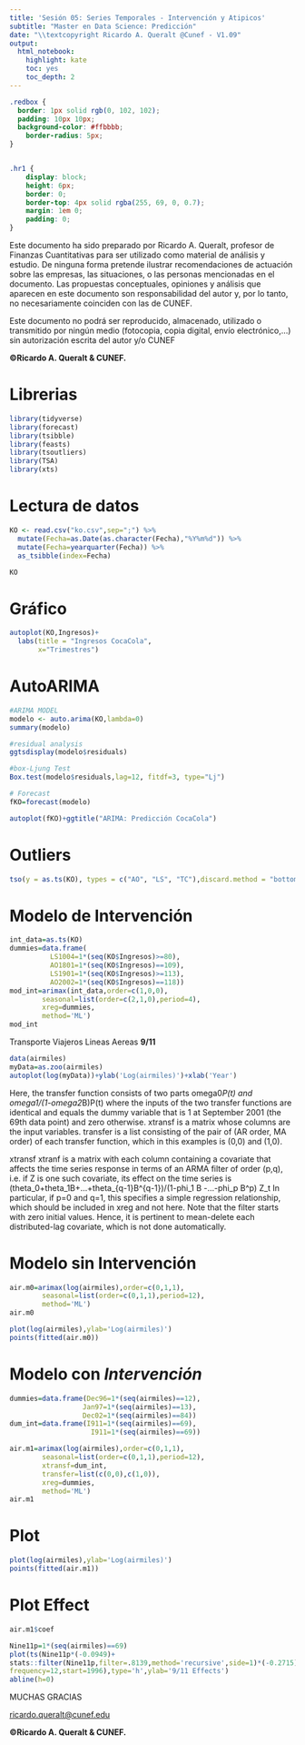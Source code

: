 ```yaml
---
title: 'Sesión 05: Series Temporales - Intervención y Atipicos'
subtitle: "Master en Data Science: Predicción"
date: "\\textcopyright Ricardo A. Queralt @Cunef - V1.09"
output:
  html_notebook:
    highlight: kate
    toc: yes
    toc_depth: 2  
---
```


<!--AQUI EL ESTILO CSS-->

```css
.redbox {
  border: 1px solid rgb(0, 102, 102);
  padding: 10px 10px;
  background-color: #ffbbbb;
    border-radius: 5px;
}


.hr1 {
    display: block;
    height: 6px;
    border: 0;
    border-top: 4px solid rgba(255, 69, 0, 0.7);
    margin: 1em 0;
    padding: 0;
}

```

<!--FIN DEL ESTILO CSS-->

::: {.hr1}
:::

::: {.redbox}
Este documento ha sido preparado por Ricardo A. Queralt, profesor de Finanzas Cuantitativas para ser utilizado como material de análisis y estudio. De ninguna forma pretende ilustrar recomendaciones de actuación sobre las empresas, las situaciones, o las personas mencionadas en el documento. Las propuestas conceptuales, opiniones y análisis que aparecen en este documento son responsabilidad del autor y, por lo tanto, no necesariamente coinciden con las de CUNEF.

Este documento no podrá ser reproducido, almacenado, utilizado o transmitido por ningún medio (fotocopia, copia digital, envío electrónico,...) sin autorización escrita del autor y/o CUNEF

**©Ricardo A. Queralt & CUNEF.**
:::

# Librerias

```r
library(tidyverse)
library(forecast)
library(tsibble)
library(feasts)
library(tsoutliers)
library(TSA)
library(xts)
```


# Lectura de datos

```r
KO <- read.csv("ko.csv",sep=";") %>% 
  mutate(Fecha=as.Date(as.character(Fecha),"%Y%m%d")) %>% 
  mutate(Fecha=yearquarter(Fecha)) %>% 
  as_tsibble(index=Fecha)

KO

```




# Gráfico
```r
autoplot(KO,Ingresos)+
  labs(title = "Ingresos CocaCola",
       x="Trimestres")
```


# AutoARIMA

```r
#ARIMA MODEL
modelo <- auto.arima(KO,lambda=0)
summary(modelo)

#residual analysis
ggtsdisplay(modelo$residuals)

#box-Ljung Test
Box.test(modelo$residuals,lag=12, fitdf=3, type="Lj")

# Forecast
fKO=forecast(modelo)

autoplot(fKO)+ggtitle("ARIMA: Predicción CocaCola")


```


# Outliers

```r
tso(y = as.ts(KO), types = c("AO", "LS", "TC"),discard.method = "bottom-up", tsmethod = "auto.arima", args.tsmethod = list(allowdrift = FALSE, ic = "bic"))

```

# Modelo  de Intervención


```r
int_data=as.ts(KO)
dummies=data.frame(
          LS1004=1*(seq(KO$Ingresos)>=80),
          AO1801=1*(seq(KO$Ingresos)==109),
          LS1901=1*(seq(KO$Ingresos)>=113),
          AO2002=1*(seq(KO$Ingresos)==118))
mod_int=arimax(int_data,order=c(1,0,0),
        seasonal=list(order=c(2,1,0),period=4),
        xreg=dummies,
        method='ML')
mod_int

```

::: {.hr1}
:::

::: {.redbox}
Transporte Viajeros Lineas Aereas
**9/11**
:::

```r
data(airmiles)
myData=as.zoo(airmiles)
autoplot(log(myData))+ylab('Log(airmiles)')+xlab('Year')
```

::: {.redbox}
Here, the transfer function consists of two parts omega0*P(t) and 
omega1/(1-omega2*B)P(t) where the inputs of the two transfer
functions are identical and equals the dummy variable that is 1 at September
2001 (the 69th data point) and zero otherwise.
xtransf is a matrix whose columns are the input variables.
transfer is a list consisting of the pair of (AR order, MA order) of each
transfer function, which in this examples is (0,0) and (1,0).

xtransf	
xtranf is a matrix with each column containing a covariate that affects the time series response in terms of an ARMA filter of order (p,q), i.e. if Z is one such covariate, its effect on the time series is (theta_0+theta_1B+...+theta_{q-1}B^{q-1})/(1-phi_1 B -...-phi_p B^p) Z_t In particular, if p=0 and q=1, this specifies a simple regression relationship, which should be included in xreg and not here. Note that the filter starts with zero initial values. Hence, it is pertinent to mean-delete each distributed-lag covariate, which is not done automatically.
:::


# Modelo sin Intervención

```r
air.m0=arimax(log(airmiles),order=c(0,1,1),
        seasonal=list(order=c(0,1,1),period=12),
        method='ML')
air.m0
```

```r
plot(log(airmiles),ylab='Log(airmiles)')
points(fitted(air.m0))
```



# Modelo con *Intervención*

```r
dummies=data.frame(Dec96=1*(seq(airmiles)==12),
                  Jan97=1*(seq(airmiles)==13),
                  Dec02=1*(seq(airmiles)==84))
dum_int=data.frame(I911=1*(seq(airmiles)==69),
                    I911=1*(seq(airmiles)==69))

air.m1=arimax(log(airmiles),order=c(0,1,1),
        seasonal=list(order=c(0,1,1),period=12),
        xtransf=dum_int,
        transfer=list(c(0,0),c(1,0)),
        xreg=dummies,
        method='ML')
air.m1
```

# Plot

```r
plot(log(airmiles),ylab='Log(airmiles)')
points(fitted(air.m1))
```


# Plot Effect

```r
air.m1$coef

Nine11p=1*(seq(airmiles)==69)
plot(ts(Nine11p*(-0.0949)+
stats::filter(Nine11p,filter=.8139,method='recursive',side=1)*(-0.2715),
frequency=12,start=1996),type='h',ylab='9/11 Effects')
abline(h=0)


```



::: {.redbox}
MUCHAS GRACIAS

[ricardo.queralt\@cunef.edu](mailto:ricardo.queralt@cunef.edu)

**©Ricardo A. Queralt & CUNEF.**
:::